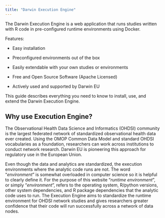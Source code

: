 ```yaml
---
title: "Darwin Execution Engine"
---
```


The Darwin Execution Engine is a web application that runs studies written with R code in pre-configured runtime environments using Docker.

Features:

-   Easy installation

-   Preconfigured environments out of the box

-   Easily extendable with your own studies or environments

-   Free and Open Source Software (Apache Licensed)

-   Actively used and supported by Darwin EU

This guide describes everything you need to know to install, use, and extend the Darwin Execution Engine.

## Why use Execution Engine?

The Observational Health Data Science and Informatics (OHDSI) community is the largest federated network of standardized observational health data ever created. Using the OMOP Common Data Model and standard OHDSI vocabularies as a foundation, researchers can work across institutions to conduct network research. Darwin EU is pioneering this approach for regulatory use in the European Union.

Even though the data and analytics are standardized, the execution environments where the analytic code runs are not. The word "*environment*" is somewhat overloaded in computer science so it is helpful to clearly define it. For the purpose of this website "*runtime environment*", or simply "*environment*", refers to the operating system, R/python versions, other system dependencies, and R package dependencies that the analytic code uses to run. The Execution Engine aims to standardize the runtime environment for OHDSI network studies and gives researchers greater confidence that their code will run successfully across a network of data nodes.

## 
